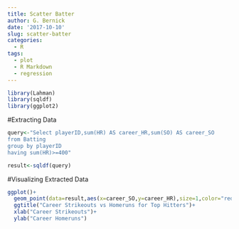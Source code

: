 ```yaml
---
title: Scatter Batter
author: G. Bernick
date: '2017-10-10'
slug: scatter-batter
categories:
  - R
tags:
  - plot
  - R Markdown
  - regression
---
```


```r

library(Lahman)
library(sqldf)
library(ggplot2)

```


#Extracting Data

```r
query<-"Select playerID,sum(HR) AS career_HR,sum(SO) AS career_SO
from Batting 
group by playerID
having sum(HR)>=400"

result<-sqldf(query)
```


#Visualizing Extracted Data

```r
ggplot()+
  geom_point(data=result,aes(x=career_SO,y=career_HR),size=1,color="red")+
  ggtitle("Career Strikeouts vs Homeruns for Top Hitters")+
  xlab("Career Strikeouts")+
  ylab("Career Homeruns")
```


